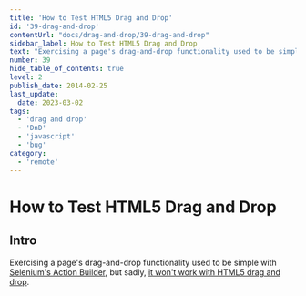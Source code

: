 ```yaml
---
title: 'How to Test HTML5 Drag and Drop'
id: '39-drag-and-drop'
contentUrl: "docs/drag-and-drop/39-drag-and-drop"
sidebar_label: How to Test HTML5 Drag and Drop
text: "Exercising a page's drag-and-drop functionality used to be simple with Selenium's Action Builder, but sadly, it won't work with HTML5 drag and drop."
number: 39
hide_table_of_contents: true
level: 2
publish_date: 2014-02-25
last_update:
  date: 2023-03-02
tags:
  - 'drag and drop'
  - 'DnD'
  - 'javascript'
  - 'bug'
category:
  - 'remote'
---
```


# How to Test HTML5 Drag and Drop

## Intro

Exercising a page's drag-and-drop functionality used to be simple with [Selenium's Action Builder](http://selenium.googlecode.com/svn/trunk/docs/api/rb/Selenium/WebDriver/ActionBuilder.html), but sadly, [it won't work with HTML5 drag and drop](https://code.google.com/p/selenium/issues/detail?id=6315).


<DropdownMarkdown folderName='39-drag-and-drop' />
